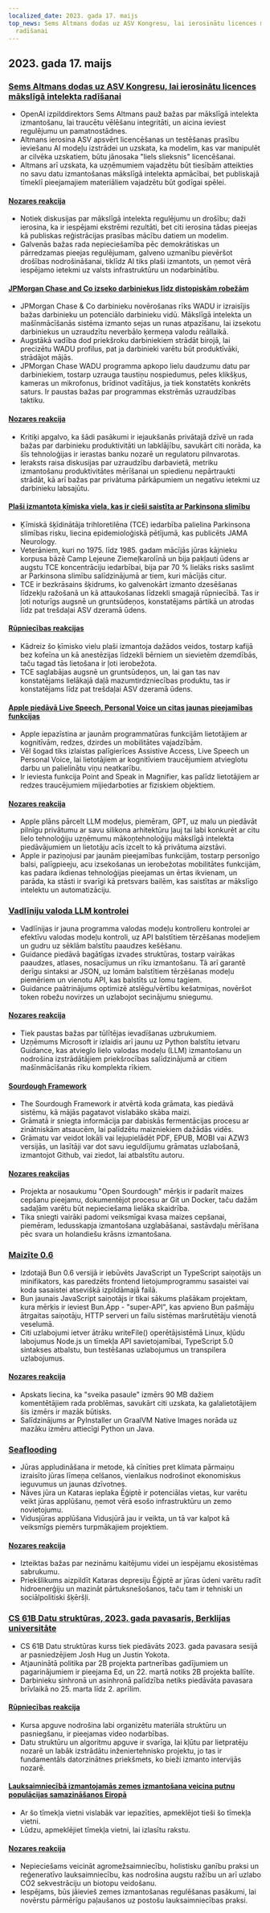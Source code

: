 ```yaml
---
localized_date: 2023. gada 17. maijs
top_news: Sems Altmans dodas uz ASV Kongresu, lai ierosinātu licences mākslīgā intelekta
  radīšanai
---
```


## 2023. gada 17. maijs

### [Sems Altmans dodas uz ASV Kongresu, lai ierosinātu licences mākslīgā intelekta radīšanai](https://www.reuters.com/technology/openai-chief-goes-before-us-congress-propose-licenses-building-ai-2023-05-16/)

- OpenAI izpilddirektors Sems Altmans pauž bažas par mākslīgā intelekta izmantošanu, lai traucētu vēlēšanu integritāti, un aicina ieviest regulējumu un pamatnostādnes.
- Altmans ierosina ASV apsvērt licencēšanas un testēšanas prasību ieviešanu AI modeļu izstrādei un uzskata, ka modelim, kas var manipulēt ar cilvēka uzskatiem, būtu jānosaka "liels slieksnis" licencēšanai.
- Altmans arī uzskata, ka uzņēmumiem vajadzētu būt tiesībām atteikties no savu datu izmantošanas mākslīgā intelekta apmācībai, bet publiskajā tīmeklī pieejamajiem materiāliem vajadzētu būt godīgai spēlei.

#### [Nozares reakcija](http://news.ycombinator.com/item?id=35960125)

- Notiek diskusijas par mākslīgā intelekta regulējumu un drošību; daži ierosina, ka ir iespējami ekstrēmi rezultāti, bet citi ierosina tādas pieejas kā publiskas reģistrācijas prasības mācību datiem un modelim.
- Galvenās bažas rada nepieciešamība pēc demokrātiskas un pārredzamas pieejas regulējumam, galveno uzmanību pievēršot drošības nodrošināšanai, tiklīdz AI tiks plaši izmantots, un ņemot vērā iespējamo ietekmi uz valsts infrastruktūru un nodarbinātību.

#### [JPMorgan Chase and Co izseko darbiniekus līdz distopiskām robežām](https://old.reddit.com/r/antiwork/comments/13ijhae/came_back_to_a_post_here_but_it_was_removed_from/)

- JPMorgan Chase & Co darbinieku novērošanas rīks WADU ir izraisījis bažas darbinieku un potenciālo darbinieku vidū. Mākslīgā intelekta un mašīnmācīšanās sistēma izmanto sejas un runas atpazīšanu, lai izsekotu darbiniekus un uzraudzītu neverbālo ķermeņa valodu reāllaikā.
- Augstākā vadība dod priekšroku darbiniekiem strādāt birojā, lai precizētu WADU profilus, pat ja darbinieki varētu būt produktīvāki, strādājot mājās.
- JPMorgan Chase WADU programma apkopo lielu daudzumu datu par darbiniekiem, tostarp uzrauga taustiņu nospiedumus, peles klikšķus, kameras un mikrofonus, brīdinot vadītājus, ja tiek konstatēts konkrēts saturs. Ir paustas bažas par programmas ekstrēmās uzraudzības taktiku.

#### [Nozares reakcija](http://news.ycombinator.com/item?id=35959865)

- Kritiķi apgalvo, ka šādi pasākumi ir iejaukšanās privātajā dzīvē un rada bažas par darbinieku produktivitāti un labklājību, savukārt citi norāda, ka šīs tehnoloģijas ir ierastas banku nozarē un regulatoru pilnvarotas.
- Ieraksts raisa diskusijas par uzraudzību darbavietā, metriku izmantošanu produktivitātes mērīšanai un spiedienu nepārtraukti strādāt, kā arī bažas par privātuma pārkāpumiem un negatīvu ietekmi uz darbinieku labsajūtu.

#### [Plaši izmantota ķīmiska viela, kas ir cieši saistīta ar Parkinsona slimību](https://www.science.org/content/article/widely-used-chemical-strongly-linked-parkinson-s-disease)

- Ķīmiskā šķīdinātāja trihloretilēna (TCE) iedarbība palielina Parkinsona slimības risku, liecina epidemioloģiskā pētījumā, kas publicēts JAMA Neurology.
- Veterāniem, kuri no 1975. līdz 1985. gadam mācījās jūras kājnieku korpusa bāzē Camp Lejeune Ziemeļkarolīnā un bija pakļauti ūdens ar augstu TCE koncentrāciju iedarbībai, bija par 70 % lielāks risks saslimt ar Parkinsona slimību salīdzinājumā ar tiem, kuri mācījās citur.
- TCE ir bezkrāsains šķidrums, ko galvenokārt izmanto dzesēšanas līdzekļu ražošanā un kā attaukošanas līdzekli smagajā rūpniecībā. Tas ir ļoti noturīgs augsnē un gruntsūdeņos, konstatējams pārtikā un atrodas līdz pat trešdaļai ASV dzeramā ūdens.

#### [Rūpniecības reakcijas](http://news.ycombinator.com/item?id=35960018)

- Kādreiz šo ķīmisko vielu plaši izmantoja dažādos veidos, tostarp kafijā bez kofeīna un kā anestēzijas līdzekli bērniem un sievietēm dzemdībās, taču tagad tās lietošana ir ļoti ierobežota.
- TCE saglabājas augsnē un gruntsūdeņos, un, lai gan tas nav konstatējams lielākajā daļā mazumtirdzniecības produktu, tas ir konstatējams līdz pat trešdaļai ASV dzeramā ūdens.

#### [Apple piedāvā Live Speech, Personal Voice un citas jaunas pieejamības funkcijas](https://www.apple.com/newsroom/2023/05/apple-previews-live-speech-personal-voice-and-more-new-accessibility-features/)

- Apple iepazīstina ar jaunām programmatūras funkcijām lietotājiem ar kognitīvām, redzes, dzirdes un mobilitātes vajadzībām.
- Vēl šogad tiks izlaistas palīgierīces Assistive Access, Live Speech un Personal Voice, lai lietotājiem ar kognitīviem traucējumiem atvieglotu darbu un palielinātu viņu neatkarību.
- Ir ieviesta funkcija Point and Speak in Magnifier, kas palīdz lietotājiem ar redzes traucējumiem mijiedarboties ar fiziskiem objektiem.

#### [Nozares reakcija](http://news.ycombinator.com/item?id=35960663)

- Apple plāns pārcelt LLM modeļus, piemēram, GPT, uz malu un piedāvāt pilnīgu privātumu ar savu silikona arhitektūru ļauj tai labi konkurēt ar citu lielo tehnoloģiju uzņēmumu mākoņtehnoloģiju mākslīgā intelekta piedāvājumiem un lietotāju acīs izcelt to kā privātuma aizstāvi.
- Apple ir paziņojusi par jaunām pieejamības funkcijām, tostarp personīgo balsi, palīgpieeju, acu izsekošanas un ierobežotas mobilitātes funkcijām, kas padara ikdienas tehnoloģijas pieejamas un ērtas ikvienam, un parāda, ka stāsti ir svarīgi kā pretsvars bailēm, kas saistītas ar mākslīgo intelektu un automatizāciju.

### [Vadlīniju valoda LLM kontrolei](https://github.com/microsoft/guidance)

- Vadlīnijas ir jauna programma valodas modeļu kontrolleru kontrolei ar efektīvu valodas modeļu kontroli, uz API balstītiem tērzēšanas modeļiem un gudru uz sēklām balstītu paaudzes kešēšanu.
- Guidance piedāvā bagātīgas izvades struktūras, tostarp vairākas paaudzes, atlases, nosacījumus un rīku izmantošanu. Tā arī garantē derīgu sintaksi ar JSON, uz lomām balstītiem tērzēšanas modeļu piemēriem un vienotu API, kas balstīts uz lomu tagiem.
- Guidance paātrinājums optimizē atslēgu/vērtību kešatmiņas, novēršot token robežu novirzes un uzlabojot secinājumu sniegumu.

#### [Nozares reakcija](http://news.ycombinator.com/item?id=35963936)

- Tiek paustas bažas par tūlītējas ievadīšanas uzbrukumiem.
- Uzņēmums Microsoft ir izlaidis arī jaunu uz Python balstītu ietvaru Guidance, kas atvieglo lielo valodas modeļu (LLM) izmantošanu un nodrošina izstrādātājiem priekšrocības salīdzinājumā ar citiem mašīnmācīšanās rīku komplekta rīkiem.

#### [Sourdough Framework](https://github.com/hendricius/the-sourdough-framework)

- The Sourdough Framework ir atvērtā koda grāmata, kas piedāvā sistēmu, kā mājās pagatavot vislabāko skāba maizi.
- Grāmatā ir sniegta informācija par dabiskās fermentācijas procesu ar zinātniskām atsaucēm, lai palīdzētu maizniekiem dažādās vidēs.
- Grāmatu var veidot lokāli vai lejupielādēt PDF, EPUB, MOBI vai AZW3 versijās, un lasītāji var dot savu ieguldījumu grāmatas uzlabošanā, izmantojot Github, vai ziedot, lai atbalstītu autoru.

#### [Nozares reakcijas](http://news.ycombinator.com/item?id=35961590)

- Projekta ar nosaukumu "Open Sourdough" mērķis ir padarīt maizes cepšanu pieejamu, dokumentējot procesu ar Git un Docker, taču dažām sadaļām varētu būt nepieciešama lielāka skaidrība.
- Tika sniegti vairāki padomi veiksmīgai kvasa maizes cepšanai, piemēram, ledusskapja izmantošana uzglabāšanai, sastāvdaļu mērīšana pēc svara un holandiešu krāsns izmantošana.

### [Maizīte 0.6](https://bun.sh/blog/bun-v0.6.0)

- Izdotajā Bun 0.6 versijā ir iebūvēts JavaScript un TypeScript saiņotājs un minifikators, kas paredzēts frontend lietojumprogrammu sasaistei vai koda sasaistei atsevišķā izpildāmajā failā.
- Bun jaunais JavaScript saiņotājs ir tikai sākums plašākam projektam, kura mērķis ir ieviest Bun.App - "super-API", kas apvieno Bun pašmāju ātrgaitas saiņotāju, HTTP serveri un failu sistēmas maršrutētāju vienotā veselumā.
- Citi uzlabojumi ietver ātrāku writeFile() operētājsistēmā Linux, kļūdu labojumus Node.js un tīmekļa API savietojamībai, TypeScript 5.0 sintakses atbalstu, bun testēšanas uzlabojumus un transpilera uzlabojumus.

#### [Nozares reakcija](http://news.ycombinator.com/item?id=35965483)

- Apskats liecina, ka "sveika pasaule" izmērs 90 MB dažiem komentētājiem rada problēmas, savukārt citi uzskata, ka galalietotājiem šis izmērs ir mazāk būtisks.
- Salīdzinājums ar PyInstaller un GraalVM Native Images norāda uz mazāku izmēru attiecīgi Python un Java.

### [Seaflooding](https://unchartedterritories.tomaspueyo.com/p/seaflooding)

- Jūras appludināšana ir metode, kā cīnīties pret klimata pārmaiņu izraisīto jūras līmeņa celšanos, vienlaikus nodrošinot ekonomiskus ieguvumus un jaunas dzīvotnes.
- Nāves jūra un Kataras ieplaka Ēģiptē ir potenciālas vietas, kur varētu veikt jūras applūšanu, ņemot vērā esošo infrastruktūru un zemo novietojumu.
- Vidusjūras applūšana Vidusjūrā jau ir veikta, un tā var kalpot kā veiksmīgs piemērs turpmākajiem projektiem.

#### [Nozares reakcija](http://news.ycombinator.com/item?id=35957814)

- Izteiktas bažas par nezināmu kaitējumu videi un iespējamu ekosistēmas sabrukumu.
- Priekšlikums aizpildīt Kataras depresiju Ēģiptē ar jūras ūdeni varētu radīt hidroenerģiju un mazināt pārtuksnešošanos, taču tam ir tehniski un sociālpolitiski šķēršļi.

### [CS 61B Datu struktūras, 2023. gada pavasaris, Berklijas universitāte](https://sp23.datastructur.es/)

- CS 61B Datu struktūras kurss tiek piedāvāts 2023. gada pavasara sesijā ar pasniedzējiem Josh Hug un Justin Yokota.
- Atjauninātā politika par 2B projekta partnerības gadījumiem un pagarinājumiem ir pieejama Ed, un 22. martā notiks 2B projekta ballīte.
- Darbinieku sinhronā un asinhronā palīdzība netiks piedāvāta pavasara brīvlaikā no 25. marta līdz 2. aprīlim.

#### [Rūpniecības reakcija](http://news.ycombinator.com/item?id=35957811)

- Kursa apguve nodrošina labi organizētu materiāla struktūru un pasniegšanu, ir pieejamas video nodarbības.
- Datu struktūru un algoritmu apguve ir svarīga, lai kļūtu par lietpratēju nozarē un labāk izstrādātu inženiertehnisko projektu, jo tas ir fundamentāls datorzinātnes priekšmets, ko bieži izmanto intervijās nozarē.

#### [Lauksaimniecībā izmantojamās zemes izmantošana veicina putnu populācijas samazināšanos Eiropā](https://www.pnas.org/doi/full/10.1073/pnas.2216573120)

- Ar šo tīmekļa vietni vislabāk var iepazīties, apmeklējot tieši šo tīmekļa vietni.
- Lūdzu, apmeklējiet tīmekļa vietni, lai izlasītu rakstu.

#### [Nozares reakcija](http://news.ycombinator.com/item?id=35958876)

- Nepieciešams veicināt agromežsaimniecību, holistisku ganību praksi un reģeneratīvo lauksaimniecību, kas nodrošina augstu ražību un arī uzlabo CO2 sekvestrāciju un biotopu veidošanu.
- Iespējams, būs jāievieš zemes izmantošanas regulēšanas pasākumi, lai novērstu pārmērīgu paļaušanos uz postošu lauksaimniecības praksi.
